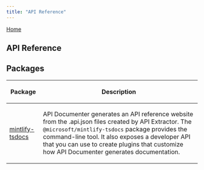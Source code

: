 ```yaml
---
title: "API Reference"
---
```

<!-- Do not edit this file. It is automatically generated by API Documenter. -->

[Home](./index.mdx)

## API Reference

## Packages

<table><thead><tr><th>

Package


</th><th>

Description


</th></tr></thead>
<tbody><tr><td>

[mintlify-tsdocs](./mintlify-tsdocs.mdx)


</td><td>

API Documenter generates an API reference website from the .api.json files created by API Extractor. The `@microsoft/mintlify-tsdocs` package provides the command-line tool. It also exposes a developer API that you can use to create plugins that customize how API Documenter generates documentation.


</td></tr>
</tbody></table>

